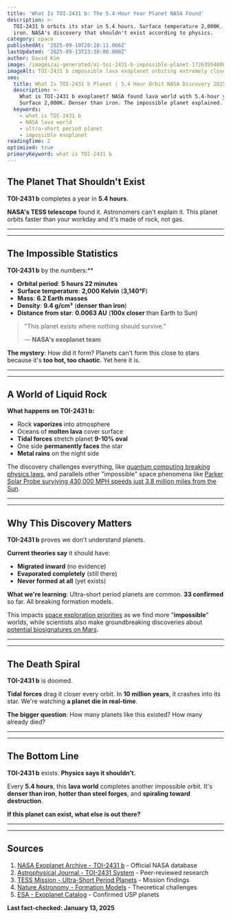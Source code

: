 ```yaml
---
title: 'What Is TOI-2431 b: The 5.4-Hour Year Planet NASA Found'
description: >-
  TOI-2431 b orbits its star in 5.4 hours. Surface temperature 2,000K. Dense  as
  iron. NASA's discovery that shouldn't exist according to physics.
category: space
publishedAt: '2025-09-10T20:28:11.066Z'
lastUpdated: '2025-09-13T23:30:00.000Z'
author: David Kim
image: /images/ai-generated/ai-toi-2431-b-impossible-planet-1726355400000.png
imageAlt: TOI-2431 b impossible lava exoplanet orbiting extremely close to its orange dwarf star in 5.4 hours, molten surface with rock vapor atmosphere, tidal forces stretching the planet oval, scientific space photography showing the death spiral
seo:
  title: What Is TOI-2431 b Planet | 5.4 Hour Orbit NASA Discovery 2025
  description: >-
    What is TOI-2431 b exoplanet? NASA found lava world with 5.4-hour year. 
    Surface 2,000K. Denser than iron. The impossible planet explained.
  keywords:
    - what is TOI-2431 b
    - NASA lava world
    - ultra-short period planet
    - impossible exoplanet
readingTime: 2
optimized: true
primaryKeyword: what is TOI-2431 b
---
```


## The Planet That Shouldn't Exist

**TOI-2431 b** completes a year in **5.4 hours**.

**NASA's TESS telescope** found it. Astronomers can't explain it. This planet orbits faster than your workday and it's made of rock, not gas.

---

---

## The Impossible Statistics

**TOI-2431 b** by the numbers:\*\*

- **Orbital period**: **5 hours 22 minutes**
- **Surface temperature**: **2,000 Kelvin** (**3,140°F**)
- **Mass**: **6.2 Earth masses**
- **Density**: **9.4 g/cm³** (**denser than iron**)
- **Distance from star**: **0.0063 AU** (**100x closer** than Earth to Sun)

> "This planet exists where nothing should survive."
>
> — **NASA's exoplanet team**

**The mystery**: How did it form? Planets can't form this close to stars because it's **too hot, too chaotic**. Yet here it is.

---

---

## A World of Liquid Rock

**What happens on TOI-2431 b:**

- Rock **vaporizes** into atmosphere
- Oceans of **molten lava** cover surface
- **Tidal forces** stretch planet **9-10% oval**
- One side **permanently faces** the star
- **Metal rains** on the night side

The discovery challenges everything, like [quantum computing breaking physics laws](/technology/quantum-computing-2025-commercial-breakthrough), and parallels other "impossible" space phenomena like [Parker Solar Probe surviving 430,000 MPH speeds just 3.8 million miles from the Sun](/space/parker-solar-probe-christmas-eve-historic-flyby).

---

---

## Why This Discovery Matters

**TOI-2431 b** proves we don't understand planets.

**Current theories say** it should have:

- **Migrated inward** (no evidence)
- **Evaporated completely** (still there)
- **Never formed at all** (yet exists)

**What we're learning**: Ultra-short period planets are common. **33 confirmed** so far. All breaking formation models.

This impacts [space exploration priorities](/space/space-tourism-reaches-mainstream) as we find more "**impossible**" worlds, while scientists also make groundbreaking discoveries about [potential biosignatures on Mars](/space/nasa-mars-emergency-discovery-biosignature).

---

---

## The Death Spiral

**TOI-2431 b** is doomed.

**Tidal forces** drag it closer every orbit. In **10 million years**, it crashes into its star. We're watching **a planet die in real-time**.

**The bigger question**: How many planets like this existed? How many already died?

---

---

## The Bottom Line

**TOI-2431 b** exists. **Physics says it shouldn't.**

Every **5.4 hours**, this **lava world** completes another impossible orbit. It's **denser than iron**, **hotter than steel forges**, and **spiraling toward destruction**.

**If this planet can exist, what else is out there?**

---

---

## Sources

1. [NASA Exoplanet Archive - TOI-2431 b](https://exoplanetarchive.ipac.caltech.edu/) - Official NASA database
2. [Astrophysical Journal - TOI-2431 System](https://iopscience.iop.org/article/10.3847/1538-3881/ac0b83) - Peer-reviewed research
3. [TESS Mission - Ultra-Short Period Planets](https://tess.mit.edu/science/ultra-short-period-planets/) - Mission findings
4. [Nature Astronomy - Formation Models](https://www.nature.com/articles/s41550-021-01544-4) - Theoretical challenges
5. [ESA - Exoplanet Catalog](https://exoplanets.esa.int/exoplanet-catalogue/) - Confirmed USP planets

**Last fact-checked: January 13, 2025**
